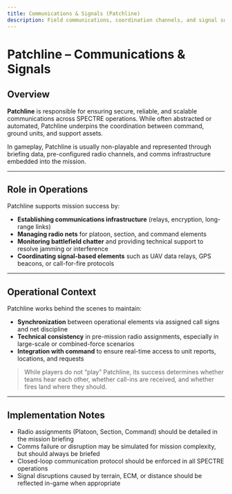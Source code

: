 ```yaml
---
title: Communications & Signals (Patchline)
description: Field communications, coordination channels, and signal support in SPECTRE operations.
---
```


# Patchline – Communications & Signals

## Overview

**Patchline** is responsible for ensuring secure, reliable, and scalable communications across SPECTRE operations. While often abstracted or automated, Patchline underpins the coordination between command, ground units, and support assets.

In gameplay, Patchline is usually non-playable and represented through briefing data, pre-configured radio channels, and comms infrastructure embedded into the mission.

---

## Role in Operations

Patchline supports mission success by:

- **Establishing communications infrastructure** (relays, encryption, long-range links)
- **Managing radio nets** for platoon, section, and command elements
- **Monitoring battlefield chatter** and providing technical support to resolve jamming or interference
- **Coordinating signal-based elements** such as UAV data relays, GPS beacons, or call-for-fire protocols

---

## Operational Context

Patchline works behind the scenes to maintain:

- **Synchronization** between operational elements via assigned call signs and net discipline
- **Technical consistency** in pre-mission radio assignments, especially in large-scale or combined-force scenarios
- **Integration with command** to ensure real-time access to unit reports, locations, and requests

> While players do not “play” Patchline, its success determines whether teams hear each other, whether call-ins are received, and whether fires land where they should.

---

## Implementation Notes

- Radio assignments (Platoon, Section, Command) should be detailed in the mission briefing
- Comms failure or disruption may be simulated for mission complexity, but should always be briefed
- Closed-loop communication protocol should be enforced in all SPECTRE operations
- Signal disruptions caused by terrain, ECM, or distance should be reflected in-game when appropriate
